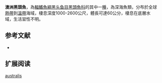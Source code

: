 {{Speciesbox
| name = 澳洲黑頭魚
| status = NE
| status_system = IUCN3.1
| genus = Alepocephalus
| species = australis
| authority = [[Barnard|Barnard]], 1923
| synonyms = *''Alepocephalus barnardi'',Norman, 1930
}}

'''澳洲黑頭魚'''，為[[輻鰭魚綱|輻鰭魚綱]][[黑头鱼目|黑头鱼目]][[黑頭魚科|黑頭魚科]]的其中一[[種|種]]，為深海魚類，分布於全球[[熱帶|熱帶]]到[[溫帶|溫帶]]海域，棲息深度1000-2600公尺，體長可達60公分，棲息在底層水域，生活習性不明。

==参考文献==
*{{FishBase_species|genus=Alepocephalus|species=australis|year=2015|month=8}}

== 扩展阅读 ==
{{refbegin}}
{{wikispecies-inline|Alepocephalus australis|澳洲黑頭魚}}
{{refend}}
{{Taxonbar|from=Q1917562}}

[[Category:黑頭魚屬|australis]]